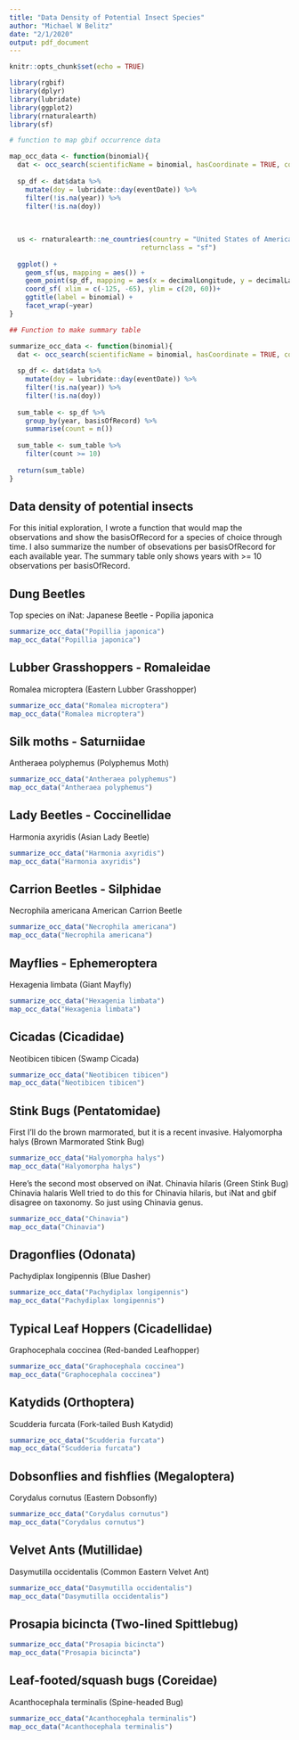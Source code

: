 ```yaml
---
title: "Data Density of Potential Insect Species"
author: "Michael W Belitz"
date: "2/1/2020"
output: pdf_document
---
```


```r
knitr::opts_chunk$set(echo = TRUE)
```

```r
library(rgbif)
library(dplyr)
library(lubridate)
library(ggplot2)
library(rnaturalearth)
library(sf)

# function to map gbif occurrence data

map_occ_data <- function(binomial){
  dat <- occ_search(scientificName = binomial, hasCoordinate = TRUE, country = "US", limit = 200000)
  
  sp_df <- dat$data %>% 
    mutate(doy = lubridate::day(eventDate)) %>% 
    filter(!is.na(year)) %>% 
    filter(!is.na(doy))
  
  
  
  us <- rnaturalearth::ne_countries(country = "United States of America", 
                                 returnclass = "sf")
  
  ggplot() + 
    geom_sf(us, mapping = aes()) + 
    geom_point(sp_df, mapping = aes(x = decimalLongitude, y = decimalLatitude, color = basisOfRecord)) + 
    coord_sf( xlim = c(-125, -65), ylim = c(20, 60))+
    ggtitle(label = binomial) +
    facet_wrap(~year)
}

## Function to make summary table

summarize_occ_data <- function(binomial){
  dat <- occ_search(scientificName = binomial, hasCoordinate = TRUE, country = "US", limit = 200000)
  
  sp_df <- dat$data %>% 
    mutate(doy = lubridate::day(eventDate)) %>% 
    filter(!is.na(year)) %>% 
    filter(!is.na(doy))
  
  sum_table <- sp_df %>% 
    group_by(year, basisOfRecord) %>% 
    summarise(count = n())
  
  sum_table <- sum_table %>% 
    filter(count >= 10)
  
  return(sum_table)
}
```


## Data density of potential insects 

For this initial exploration, I wrote a function that would map the observations and show the basisOfRecord for a species of choice through time. I also summarize the number of obsevations per basisOfRecord for each available year. The summary table only shows years with >= 10 observations per basisOfRecord.  

## Dung Beetles
Top species on iNat: Japanese Beetle - Popilia japonica 

```r
summarize_occ_data("Popillia japonica")
map_occ_data("Popillia japonica")
```

## Lubber Grasshoppers - Romaleidae
Romalea microptera (Eastern Lubber Grasshopper)

```r
summarize_occ_data("Romalea microptera")
map_occ_data("Romalea microptera")
```

## Silk moths - Saturniidae
Antheraea polyphemus (Polyphemus Moth)

```r
summarize_occ_data("Antheraea polyphemus")
map_occ_data("Antheraea polyphemus")
```

## Lady Beetles - Coccinellidae
Harmonia axyridis (Asian Lady Beetle)

```r
summarize_occ_data("Harmonia axyridis")
map_occ_data("Harmonia axyridis")
```

## Carrion Beetles - Silphidae
Necrophila americana American Carrion Beetle

```r
summarize_occ_data("Necrophila americana")
map_occ_data("Necrophila americana")
```

## Mayflies - Ephemeroptera
Hexagenia limbata (Giant Mayfly)

```r
summarize_occ_data("Hexagenia limbata")
map_occ_data("Hexagenia limbata")
```

## Cicadas (Cicadidae)
Neotibicen tibicen (Swamp Cicada)

```r
summarize_occ_data("Neotibicen tibicen")
map_occ_data("Neotibicen tibicen")
```

## Stink Bugs (Pentatomidae)
First I'll do the brown marmorated, but it is a recent invasive. 
Halyomorpha halys (Brown Marmorated Stink Bug)
```r
summarize_occ_data("Halyomorpha halys")
map_occ_data("Halyomorpha halys")
```

Here's the second most observed on iNat.
Chinavia hilaris (Green Stink Bug) Chinavia halaris
Well tried to do this for Chinavia hilaris, but iNat and gbif disagree on taxonomy. So just using Chinavia genus.
```r
summarize_occ_data("Chinavia")
map_occ_data("Chinavia")
```

## Dragonflies (Odonata)
Pachydiplax longipennis (Blue Dasher)
```r
summarize_occ_data("Pachydiplax longipennis")
map_occ_data("Pachydiplax longipennis")
```

## Typical Leaf Hoppers (Cicadellidae)
Graphocephala coccinea (Red-banded Leafhopper)

```r
summarize_occ_data("Graphocephala coccinea")
map_occ_data("Graphocephala coccinea")
```

## Katydids (Orthoptera)
Scudderia furcata (Fork-tailed Bush Katydid)

```r
summarize_occ_data("Scudderia furcata")
map_occ_data("Scudderia furcata")
```

## Dobsonflies and fishflies (Megaloptera)
Corydalus cornutus (Eastern Dobsonfly)

```r
summarize_occ_data("Corydalus cornutus")
map_occ_data("Corydalus cornutus")
```

## Velvet Ants (Mutillidae)
Dasymutilla occidentalis (Common Eastern Velvet Ant)

```r
summarize_occ_data("Dasymutilla occidentalis")
map_occ_data("Dasymutilla occidentalis")
```

## Prosapia bicincta (Two-lined Spittlebug)
```r
summarize_occ_data("Prosapia bicincta")
map_occ_data("Prosapia bicincta")
```


## Leaf-footed/squash bugs (Coreidae)
Acanthocephala terminalis (Spine-headed Bug)

```r
summarize_occ_data("Acanthocephala terminalis")
map_occ_data("Acanthocephala terminalis")
```
